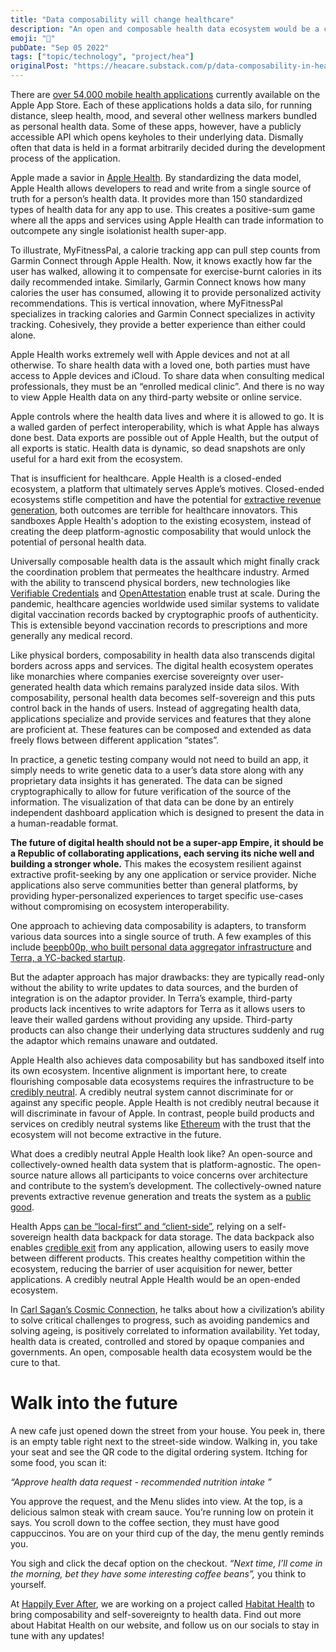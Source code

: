 ```yaml
---
title: "Data composability will change healthcare"
description: "An open and composable health data ecosystem would be a cure to the myriad of emerging population health crises: unlocking access to preventive healthcare."
emoji: "🧩"
pubDate: "Sep 05 2022"
tags: ["topic/technology", "project/hea"]
originalPost: "https://heacare.substack.com/p/data-composability-in-healthcare"
---
```


There are [over 54,000 mobile health applications](https://www.statista.com/statistics/779910/health-apps-available-ios-worldwide/) currently available on the Apple App Store. Each of these applications holds a data silo, for running distance, sleep health, mood, and several other wellness markers bundled as personal health data. Some of these apps, however, have a publicly accessible API which opens keyholes to their underlying data. Dismally often that data is held in a format arbitrarily decided during the development process of the application.

Apple made a savior in [Apple Health](https://www.apple.com/newsroom/2022/07/how-apple-is-empowering-people-with-their-health-information/). By standardizing the data model, Apple Health allows developers to read and write from a single source of truth for a person’s health data. It provides more than 150 standardized types of health data for any app to use. This creates a positive-sum game where all the apps and services using Apple Health can trade information to outcompete any single isolationist health super-app.

To illustrate, MyFitnessPal, a calorie tracking app can pull step counts from Garmin Connect through Apple Health. Now, it knows exactly how far the user has walked, allowing it to compensate for exercise-burnt calories in its daily recommended intake. Similarly, Garmin Connect knows how many calories the user has consumed, allowing it to provide personalized activity recommendations. This is vertical innovation, where MyFitnessPal specializes in tracking calories and Garmin Connect specializes in activity tracking. Cohesively, they provide a better experience than either could alone.

Apple Health works extremely well with Apple devices and not at all otherwise. To share health data with a loved one, both parties must have access to Apple devices and iCloud. To share data when consulting medical professionals, they must be an “enrolled medical clinic”. And there is no way to view Apple Health data on any third-party website or online service.

Apple controls where the health data lives and where it is allowed to go. It is a walled garden of perfect interoperability, which is what Apple has always done best. Data exports are possible out of Apple Health, but the output of all exports is static. Health data is dynamic, so dead snapshots are only useful for a hard exit from the ecosystem.

That is insufficient for healthcare. Apple Health is a closed-ended ecosystem, a platform that ultimately serves Apple’s motives. Closed-ended ecosystems stifle competition and have the potential for [extractive revenue generation](https://www.wsj.com/articles/google-apple-hit-in-south-korea-by-worlds-first-law-ending-their-dominance-over-app-store-payments-11630403335), both outcomes are terrible for healthcare innovators. This sandboxes Apple Health's adoption to the existing ecosystem, instead of creating the deep platform-agnostic composability that would unlock the potential of personal health data.

Universally composable health data is the assault which might finally crack the coordination problem that permeates the healthcare industry. Armed with the ability to transcend physical borders, new technologies like [Verifiable Credentials](https://www.w3.org/TR/vc-data-model/) and [OpenAttestation](https://www.openattestation.com/) enable trust at scale. During the pandemic, healthcare agencies worldwide used similar systems to validate digital vaccination records backed by cryptographic proofs of authenticity. This is extensible beyond vaccination records to prescriptions and more generally any medical record.

Like physical borders, composability in health data also transcends digital borders across apps and services. The digital health ecosystem operates like monarchies where companies exercise sovereignty over user-generated health data which remains paralyzed inside data silos. With composability, personal health data becomes self-sovereign and this puts control back in the hands of users. Instead of aggregating health data, applications specialize and provide services and features that they alone are proficient at. These features can be composed and extended as data freely flows between different application “states”.

In practice, a genetic testing company would not need to build an app, it simply needs to write genetic data to a user’s data store along with any proprietary data insights it has generated. The data can be signed cryptographically to allow for future verification of the source of the information. The visualization of that data can be done by an entirely independent dashboard application which is designed to present the data in a human-readable format.

**The future of digital health should not be a super-app Empire, it should be a Republic of collaborating applications, each serving its niche well and building a stronger whole.** This makes the ecosystem resilient against extractive profit-seeking by any one application or service provider. Niche applications also serve communities better than general platforms, by providing hyper-personalized experiences to target specific use-cases without compromising on ecosystem interoperability.

One approach to achieving data composability is adapters, to transform various data sources into a single source of truth. A few examples of this include [beepb00p, who built personal data aggregator infrastructure](https://beepb00p.xyz/myinfra.html) and [Terra, a YC-backed startup](https://tryterra.co/).

But the adapter approach has major drawbacks: they are typically read-only without the ability to write updates to data sources, and the burden of integration is on the adaptor provider. In Terra’s example, third-party products lack incentives to write adaptors for Terra as it allows users to leave their walled gardens without providing any upside. Third-party products can also change their underlying data structures suddenly and rug the adaptor which remains unaware and outdated.

Apple Health also achieves data composability but has sandboxed itself into its own ecosystem. Incentive alignment is important here, to create flourishing composable data ecosystems requires the infrastructure to be [credibly neutral](https://nakamoto.com/credible-neutrality/). A credibly neutral system cannot discriminate for or against any specific people. Apple Health is not credibly neutral because it will discriminate in favour of Apple. In contrast, people build products and services on credibly neutral systems like [Ethereum](https://ethereum.foundation/) with the trust that the ecosystem will not become extractive in the future.

What does a credibly neutral Apple Health look like? An open-source and collectively-owned health data system that is platform-agnostic. The open-source nature allows all participants to voice concerns over architecture and contribute to the system’s development. The collectively-owned nature prevents extractive revenue generation and treats the system as a [public good](https://otherinter.net/research/positive-sum-worlds/).

Health Apps [can be “local-first” and “client-side”](https://ceramic.network/), relying on a self-sovereign health data backpack for data storage. The data backpack also enables [credible exit](https://subconscious.substack.com/p/credible-exit) from any application, allowing users to easily move between different products. This creates healthy competition within the ecosystem, reducing the barrier of user acquisition for newer, better applications. A credibly neutral Apple Health would be an open-ended ecosystem.

In [Carl Sagan’s Cosmic Connection](https://books.google.com.sg/books?id=lL57o9YB0mAC&lpg=PA156&pg=PA237&redir_esc=y#v=onepage&q&f=false), he talks about how a civilization’s ability to solve critical challenges to progress, such as avoiding pandemics and solving ageing, is positively correlated to information availability. Yet today, health data is created, controlled and stored by opaque companies and governments. An open, composable health data ecosystem would be the cure to that.

# Walk into the future

A new cafe just opened down the street from your house. You peek in, there is an empty table right next to the street-side window. Walking in, you take your seat and see the QR code to the digital ordering system. Itching for some food, you scan it:

_“Approve health data request - recommended nutrition intake ”_

You approve the request, and the Menu slides into view. At the top, is a delicious salmon steak with cream sauce. You’re running low on protein it says. You scroll down to the coffee section, they must have good cappuccinos. You are on your third cup of the day, the menu gently reminds you.

You sigh and click the decaf option on the checkout. _“Next time, I’ll come in the morning, bet they have some interesting coffee beans”,_ you think to yourself.

At [Happily Ever After](https://hea.care/), we are working on a project called [Habitat Health](https://heacare.notion.site/Habitat-Health-3a3c6b473f0e468b8bb385290cf4e991) to bring composability and self-sovereignty to health data. Find out more about Habitat Health on our website, and follow us on our socials to stay in tune with any updates!


